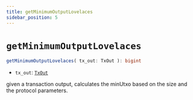 ```yaml
---
title: getMinimumOutputLovelaces
sidebar_position: 5
---
```


# `getMinimumOutputLovelaces`

```ts
getMinimumOutputLovelaces( tx_out: TxOut ): bigint
```

- `tx_out`: [`TxOut`](../cardano-ledger-ts/classes/TxOut)

given a transaction output, calculates the minUtxo based on the size and the protocol parameters.